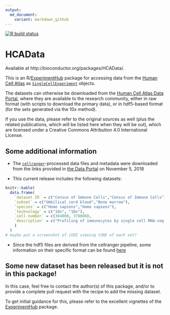 ```yaml
---
output:
  md_document:
    variant: markdown_github
---
```


<!-- badges: start -->
[![R build status](https://github.com/federicomarini/HCAData/workflows/R-CMD-check/badge.svg)](https://github.com/federicomarini/HCAData/actions)
<!-- badges: end -->

# HCAData 

Available at http://bioconductor.org/packages/HCAData/.

This is an R/[ExperimentHub](https://bioconductor.org/packages/release/bioc/html/ExperimentHub.html) package for accessing data from the [Human Cell Atlas](https://www.humancellatlas.org) as [`SingleCellExperiment`](https://bioconductor.org/packages/release/bioc/html/SingleCellExperiment.html) objects.

The datasets can otherwise be downloaded from the [Human Cell Atlas Data Portal](https://preview.data.humancellatlas.org), where they are available to the research community, either in raw format (with scripts to download the primary data), or in hdf5-based format (for the sets generated via the 10x method).

If you use the data, please refer to the original sources as well (plus the related publications, which will be listed here when they will be out), which are licensed under a Creative Commons Attribution 4.0 International License. 

## Some additional information

- The [`cellranger`](https://support.10xgenomics.com/single-cell-gene-expression/software/pipelines/latest/what-is-cell-ranger)-processed data files and metadata were downloaded from the links provided in [the Data Portal](https://preview.data.humancellatlas.org) on November 5, 2018

- This current release includes the following datasets:

```r
knitr::kable(
  data.frame(
    `dataset ID` = c("Census of Immune Cells","Census of Immune Cells"),
    `subset` = c("Umbilical cord blood","Bone marrow"), 
    `species` = c("Homo sapiens","Homo sapiens"), 
    `technology` = c("10x", "10x"),
    `cell number` = c(384000, 378000),
    `description` = c("Profiling of immunocytes by single cell RNA-seq for understanding human health and disease.", "Profiling of immunocytes by single cell RNA-seq for understanding human health and disease.")
    )
  )
# maybe put a screenshot of iSEE viewing tSNE of each set?
```

- Since the hdf5 files are derived from the cellranger pipeline, some information on their specific format can be found [here](https://support.10xgenomics.com/single-cell-gene-expression/software/pipelines/latest/advanced/h5_matrices)

## Some new dataset has been released but it is not in this package!

In this case, feel free to contact the author(s) of this package, and/or to provide a complete pull request with the recipe to add the missing dataset.

To get initial guidance for this, please refer to the excellent vignettes of the [ExperimentHub](https://bioconductor.org/packages/release/bioc/html/ExperimentHub.html) package.


